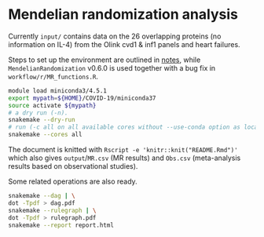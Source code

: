 # Mendelian randomization analysis

Currently `input/` contains data on the 26 overlapping proteins (no information on IL-4) from the Olink cvd1 & inf1 panels and heart failures.

Steps to set up the environment are outlined in [notes](notes/README.md), while `MendelianRandomization` v0.6.0 is used together with a bug fix in `workflow/r/MR_functions.R`.

```bash
module load miniconda3/4.5.1
export mypath=${HOME}/COVID-19/miniconda37
source activate ${mypath}
# a dry run (-n).
snakemake --dry-run
# run (-c all on all available cores without --use-conda option as local packages are more up-to-date)
snakemake --cores all
```

The document is knitted with `Rscript -e 'knitr::knit("README.Rmd")'` which also gives `output`/`MR.csv` (MR results) and `Obs.csv` (meta-analysis results based on observational studies).

Some related operations are also ready.

```bash
snakemake --dag | \
dot -Tpdf > dag.pdf
snakemake --rulegraph | \
dot -Tpdf > rulegraph.pdf
snakemake --report report.html
```
